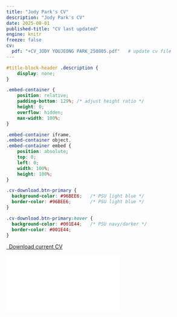 ```yaml
---
title: "Jody Park's CV"
description: "Jody Park's CV"
date: 2025-08-01
published-title: "CV last updated"
engine: knitr
freeze: false
cv:
  pdf: "+CV_JODY YOUJEONG PARK_250805.pdf"   # update cv file
---
```


```css
#title-block-header .description {
    display: none;
}
```

```css
.embed-container {
    position: relative;
    padding-bottom: 129%; /* adjust height ratio */
    height: 0;
    overflow: hidden;
    max-width: 100%;
}

.embed-container iframe,
.embed-container object,
.embed-container embed {
    position: absolute;
    top: 0;
    left: 0;
    width: 100%;
    height: 100%;
}

.cv-download.btn-primary {
  background-color: #96BEE6;   /* PSU light blue */
  border-color: #96BEE6;       /* PSU light blue */
}

.cv-download.btn-primary:hover {
  background-color: #001E44;   /* PSU navy/darker */
  border-color: #001E44;
}

```


```{=html}
<p class="text-center">
  <a class="btn btn-primary btn-lg cv-download" href="{{< meta cv.pdf >}}" target="_blank">
    <i class="fa-solid fa-file-arrow-down"></i>&ensp;Download current CV
  </a>
</p>

<div class="embed-container">
  <iframe src="{{< meta cv.pdf >}}" style="border: 0.5px"></iframe>
</div>
```




